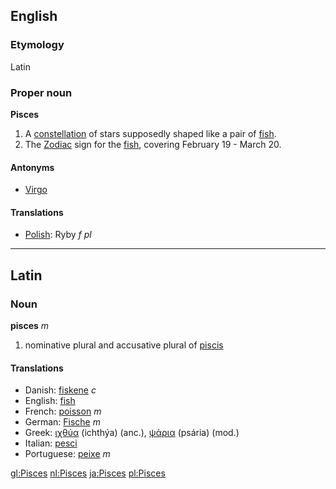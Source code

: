 ==English==
===Etymology===
Latin

===Proper noun===
'''Pisces'''

# A [[constellation]] of stars supposedly shaped like a pair of [[fish]].
# The [[Zodiac]] sign for the [[fish]], covering February 19 - March 20.

====Antonyms====
*[[Virgo]]

====Translations====
*[[Polish]]: Ryby ''f pl''
----

==Latin==
===Noun===
'''pisces''' ''m''

#nominative plural and accusative plural of [[piscis]]

====Translations====
*Danish: [[fiskene]] ''c''
*English: [[fish]]
*French: [[poisson]] ''m''
*German: [[Fisch]]e ''m''
*Greek: [[ιχθύς|ιχθύα]] (ichthýa) (anc.), [[ψάρι|ψάρια]] (psária) (mod.)
*Italian: [[pesce|pesci]]
*Portuguese: [[peixe]] ''m''

[[gl:Pisces]]
[[nl:Pisces]]
[[ja:Pisces]]
[[pl:Pisces]]